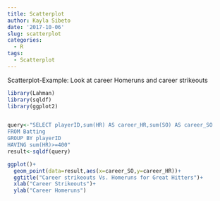 ```yaml
---
title: Scatterplot
author: Kayla Sibeto
date: '2017-10-06'
slug: scatterplot
categories:
  - R
tags:
  - Scatterplot
---
```

Scatterplot-Example:
Look at career Homeruns and career strikeouts
```r

library(Lahman)
library(sqldf)
library(ggplot2)


query<-"SELECT playerID,sum(HR) AS career_HR,sum(SO) AS career_SO
FROM Batting
GROUP BY playerID
HAVING sum(HR)>=400"
result<-sqldf(query)

ggplot()+
  geom_point(data=result,aes(x=career_SO,y=career_HR))+
  ggtitle("Career strikeouts Vs. Homeruns for Great Hitters")+
  xlab("Career Strikeouts")+
  ylab("Career Homeruns")

```

